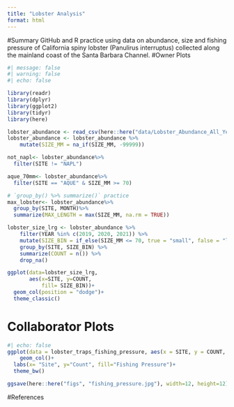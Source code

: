 ```yaml
---
title: "Lobster Analysis"
format: html
---
```

#Summary
GitHub and R practice using data on abundance, size and fishing pressure of California spiny lobster (Panulirus interruptus) collected along the mainland coast of the Santa Barbara Channel.
#Owner Plots
```r
#| message: false
#| warning: false
#| echo: false

library(readr)
library(dplyr)
library(ggplot2)
library(tidyr)
library(here)

lobster_abundance <- read_csv(here::here("data/Lobster_Abundance_All_Years_20220829.csv"))
lobster_abundance <- lobster_abundance %>% 
    mutate(SIZE_MM = na_if(SIZE_MM, -99999))

not_napl<- lobster_abundance%>%
  filter(SITE != "NAPL")

aque_70mm<- lobster_abundance%>%
  filter(SITE == "AQUE" & SIZE_MM >= 70)

# `group_by() %>% summarize()` practice
max_lobster<- lobster_abundance%>%
  group_by(SITE, MONTH)%>%
  summarize(MAX_LENGTH = max(SIZE_MM, na.rm = TRUE))

lobster_size_lrg <- lobster_abundance %>%
    filter(YEAR %in% c(2019, 2020, 2021)) %>%
    mutate(SIZE_BIN = if_else(SIZE_MM <= 70, true = "small", false = "large")) %>%
    group_by(SITE, SIZE_BIN) %>%
    summarize(COUNT = n()) %>%
    drop_na()

ggplot(data=lobster_size_lrg,
       aes(x=SITE, y=COUNT,
           fill= SIZE_BIN))+
  geom_col(position = "dodge")+
  theme_classic()
```

# Collaborator Plots
```r
#| echo: false
ggplot(data = lobster_traps_fishing_pressure, aes(x = SITE, y = COUNT, fill = FISHING_PRESSURE)) +
    geom_col()+
  labs(x= "Site", y="Count", fill="Fishing Pressure")+
  theme_bw()

ggsave(here::here("figs", "fishing_pressure.jpg"), width=12, height=12)
```



#References


